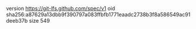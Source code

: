 version https://git-lfs.github.com/spec/v1
oid sha256:a87629a13dbb9f390797a083ffbfb1771eaadc2738b3f8a586549ac91deeb37b
size 549
